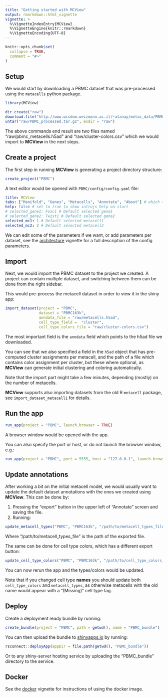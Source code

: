 ```yaml
---
title: "Getting started with MCView"
output: rmarkdown::html_vignette
vignette: >
  %\VignetteIndexEntry{MCView}
  %\VignetteEngine{knitr::rmarkdown}
  %\VignetteEncoding{UTF-8}
---
```


```r
knitr::opts_chunk$set(
  collapse = TRUE,
  comment = "#>"
)
```

## Setup

We would start by downloading a PBMC dataset that was pre-processed using the `metacells` python package. 

```r
library(MCView)
```

```r
dir.create("raw")
download.file("http://www.wisdom.weizmann.ac.il/~atanay/metac_data/PBMC_processed.tar.gz", "raw/PBMC_processed.tar.gz")
untar("raw/PBMC_processed.tar.gz", exdir = "raw")
```

The above commands end result are two files named "raw/pbmc_metacells.h5ad" and "raw/cluster-colors.csv" which we would import to __MCView__ in the next steps. 

## Create a project

The first step in running __MCView__ is generating a project directory structure: 

```r
create_project("PBMC")
```

A text editor would be opened with `PBMC/config/config.yaml` file:

```yaml
title: MCView
tabs: ["Manifold", "Genes", "Metacells", "Annotate", "About"] # which tabs to show
help: false # set to true to show introjs help on start
# selected_gene1: Foxc1 # Default selected gene1
# selected_gene2: Twist1 # Default selected gene2
selected_mc1: 1 # Default selected metacell1 
selected_mc2: 2 # Default selected metacell2
```

We can edit some of the parameters if we want, or add parameters per dataset, see the [architecture](https://tanaylab.github.io/MCView/articles/Architecture.html) vignette for a full description of the config parameters. 


## Import 

Next, we would import the PBMC dataset to the project we created. A project can contain multiple dataset, and switching between them can be done from the right sidebar. 

This would pre-process the metacell dataset in order to view it in the shiny app: 

```r
import_dataset(project = "PBMC", 
               dataset = "PBMC163k", 
               anndata_file = "raw/metacells.h5ad", 
               cell_type_field =  "cluster",
               cell_type_colors_file = "raw/cluster-colors.csv")
```

The most important field is the `anndata` field which points to the h5ad file we downloaded. 

You can see that we also specified a field in the `h5ad` object that has pre-computed cluster assignments per metacell, and the path of a file which contains color assignment per cluster, but these where optional, as __MCView__ can generate initial clustering and coloring automatically. 

Note that the import part might take a few minutes, depending (mostly) on the number of metacells. 

__MCView__ supports also importing datasets from the old R `metacell` package, see `import_dataset_metacell1` for details.

## Run the app

```r
run_app(project = "PBMC", launch.browser = TRUE)
```

A browser window would be opened with the app. 

You can also specify the port or host, or do not launch the browser window, e.g.: 

```r
run_app(project = "PBMC", port = 5555, host = "127.0.0.1", launch.browser = FALSE)
```

## Update annotations

After working a bit on the initial metacell model, we would usually want to update the default dataset annotations with the ones we created using __MCView__. This can be done by:

1. Pressing the "export" button in the upper left of "Annotate" screen and saving the file. 
2. Running: 

```r
update_metacell_types("PBMC", "PBMC163k", "/path/to/metacell_types_file")
```

Where "/path/to/metacell_types_file" is the path of the exported file. 

The same can be done for cell type colors, which has a different export button: 

```r
update_cell_type_colors("PBMC", "PBMC163k", "/path/to/cell_type_colors_file")
```

You can now rerun the app and the types/colors would be updated. 

Note that if you changed cell type __names__ you should update both `cell_type_colors` and `metacell_types`, as otherwise metacells with the old name would appear with a "(Missing)" cell type tag. 

## Deploy

Create a deployment ready bundle by running: 

```r
create_bundle(project = "PBMC", path = getwd(), name = "PBMC_bundle")
```

You can then upload the bundle to [shinyapps.io](https://docs.rstudio.com/shinyapps.io/getting-started.html#deploying-applications) by running: 

```r
rsconnect::deployApp(appDir = file.path(getwd(), "PBMC_bundle"))
```

Or to any shiny-server hosting service by uploading the "PBMC_bundle" directory to the service. 

## Docker 

See the [docker](https://tanaylab.github.io/MCView/articles/Docker.html) vignette for instructions of using the docker image. 